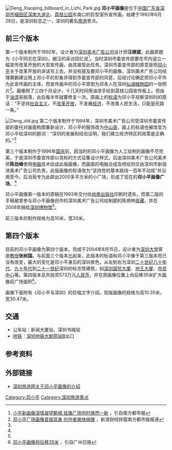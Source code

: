 [[File:Deng_Xiaoping_billboard_in_Lizhi_Park.jpg|thumb]]
'''邓小平画像'''是位于[[中华人民共和国|中国]][[广东省|广东省]][[深圳市|深圳市]][[福田区|福田区]][[深南大道|深南大道北]]、[[荔枝公园|荔枝公园]]东南口的巨型室外宣传画，始建于1992年6月28日，是深圳标志之一，深圳的著名[[旅游|旅游]]景点。

== 前三个版本 ==
第一个版本制作于1992年，设计者为[[深圳美术广告公司|深圳美术广告公司]]设计师'''汪继斌'''，此画原题为《小平同志在深圳》。据汪的采访回忆说<ref name="1st">[http://www.southcn.com/news/gdnews/sz/dxp/dsjl/200408160082.htm 小平新画像深情凝望鹏城 挂像广场同时焕然一新] {{Wayback|url=http://www.southcn.com/news/gdnews/sz/dxp/dsjl/200408160082.htm |date=20160304200312 }}，引自南方都市报</ref>，当时深圳市委宣传部要在市内竖立一幅宣传改革开放的大型宣传画，由其接受此任务。深圳市委宣传部的原意是把[[邓小平|邓小平]]关于改革开放的讲话写上去，并没有提及要邓小平的画像，深圳美术广告公司经理黄鹏建议用上邓小平的形象并得到市委宣传部的同意，后经讨论确定把邓小平作为此宣传画的主体，而宣传画中的邓小平原型为邓本人在深圳[[仙湖植物园|仙湖植物园]]的一张照片<ref name="2nd">[http://finance.sina.com.cn/money/collection/shuhua/20080318/10414635414.shtml 邓小平广场画像首版现身 创作者爽快捐赠] {{Wayback|url=http://finance.sina.com.cn/money/collection/shuhua/20080318/10414635414.shtml |date=20160304114900 }}，新浪财经转载南方都市报报道</ref>。画像用了三四个月设计，十几天时间用油漆手绘到荔枝公园宣传板上。但由于[[油漆|油漆]]易脱落，此后每半年就要修复一次。原画上的[[标语|标语]]为邓小平视察深圳时的原话：“不坚持[[社会主义|社会主义]]，不[[改革开放|改革开放]]，不发展[[经济|经济]]，不改善人民生活，只能是死路一条。”

[[File:Deng_old.jpg|thumb]]
第二个版本制作于1994年，深圳市美术广告公司受深圳市委宣传部的委托对画面构图重新设计，邓小平的服饰改为[[中山装|中山装]]，画上的标语也被改变为邓小平给深圳的题词：“深圳的发展和经验证明，我们建立经济特区的政策是正确的。”<ref name="1st"/>

第三个版本制作于1996年[[中华人民共和国国庆|国庆]]前，因当时的邓小平画像为人工绘制的画像不尽完美，于是深圳市委宣传部以竞标的方式征集设计样式，后由深圳美术广告公司美术师'''陈劲峰'''使用[[电脑|电脑]]技术绘成此版画像，而画面的电脑合成及喷绘则交由深圳市新锐进美术广告公司负责。此版画像的标语改为“坚持党的基本路线一百年不动摇”并沿用至今。后当局专为此辟出2000多平方米的小广场，形成了现在的'''邓小平画像广场'''。<ref name="1st"/>

邓小平画像第一版本的原稿在1993年交付给[[岭南出版社|岭南出版社]]印刷时遗失，而第二版的手稿被曾参与邓小平画像创作的深圳美术广告公司绘制部的陈炳林[[收藏|收藏]]，并在2008年捐给[[深圳博物馆|深圳博物馆]]<ref name="2nd"/>。

前三版本的制作规格为高10米，宽30米。



== 第四个版本 ==
目前的邓小平画像为第四个版本，完成于2004年8月15日，设计者为[[深圳大学|深圳大学]]客座[[教授|教授]]'''张树国'''。与前面三个版本比起来，此版本的标语和邓小平像于第三版本而已没有改变，最大的变化是邓小平身后的深圳景色，从左到右为深圳[[二十世纪|二十世纪]][[八十年代|八十年代]]、[[九十年代|九十年代]]到[[二十一世纪|二十一世纪]]深圳的标志性建筑，如[[深圳国贸大厦|深圳国贸大厦]]、[[地王大厦|地王大厦]]、[[市民中心_(深圳)|市民中心]]等。第四版本总共投资573万元[[人民币|人民币]]，并在原画像位置上向后移35米扩大画像前广场面积<ref>[http://gzdaily.dayoo.com/gb/content/2004-06/16/content_1588008.htm 邓小平画像将后移35米] {{webarchive|url=https://web.archive.org/web/20050319101737/http://gzdaily.dayoo.com/gb/content/2004-06/16/content_1588008.htm |date=2005-03-19 }}，引自广州日报</ref>。

画像下面附有《邓小平与深圳》的巨幅文字介绍。现版画像的规格为高10.35米，宽30.47米。

== 交通 ==
* 公车站：新闻大厦站、深圳书城站
* [[深圳地铁|地铁]]：[[深圳地铁|深圳地铁]][[大劇院站_(深圳)|大剧院站]]B出口

== 参考资料 ==
<div class="references-small">   
<references/>   
</div>

== 外部链接 ==
* [https://web.archive.org/web/20090224012546/http://shenzhentour.com/sight/sightdetail.aspx?sid=201288757 深圳旅游网关于邓小平画像的介绍]

[[Category:邓小平|Category:邓小平]]
[[Category:深圳旅游景点|Category:深圳旅游景点]]